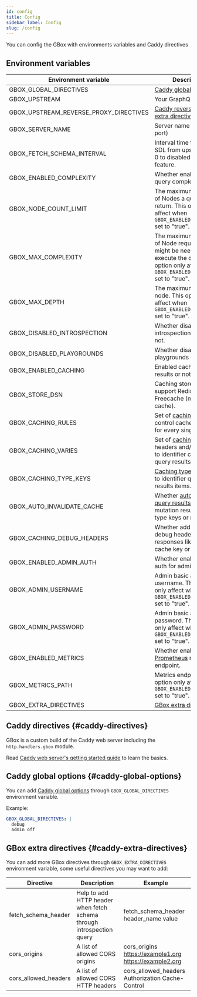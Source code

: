 ```yaml
---
id: config
title: Config
sidebar_label: Config
slug: /config
---
```


You can config the GBox with environments variables and Caddy directives

Environment variables
---------------------

| Environment variable                   | Description                                                                                                                                          | Default value                                                                              |
|----------------------------------------|------------------------------------------------------------------------------------------------------------------------------------------------------|--------------------------------------------------------------------------------------------|
| GBOX_GLOBAL_DIRECTIVES                 | [Caddy global options](#caddy-global-options)                                                                                                        | ""                                                                                         |
| GBOX_UPSTREAM                          | Your GraphQL url                                                                                                                                     | ""                                                                                         |
| GBOX_UPSTREAM_REVERSE_PROXY_DIRECTIVES | [Caddy reverse proxy extra directives](https://caddyserver.com/docs/caddyfile/directives/reverse_proxy)                                              | ""                                                                                         |
| GBOX_SERVER_NAME                       | Server name (host and port)                                                                                                                          | "localhost"                                                                                |
| GBOX_FETCH_SCHEMA_INTERVAL             | Interval time to update SDL from upstream, set 0 to disabled this feature.                                                                           | "10m"                                                                                      |
| GBOX_ENABLED_COMPLEXITY                | Whether enabled filter query complexity or not.                                                                                                      | "true"                                                                                     |
| GBOX_NODE_COUNT_LIMIT                  | The maximum number of Nodes a query may return. This option only affect when `GBOX_ENABLED_COMPLEXITY` set to "true".                                | "60"                                                                                       |
| GBOX_MAX_COMPLEXITY                    | The maximum number of Node requests that might be needed to execute the query. This option only affect when `GBOX_ENABLED_COMPLEXITY` set to "true". | "60"                                                                                       |
| GBOX_MAX_DEPTH                         | The maximum depth per node. This option only affect when `GBOX_ENABLED_COMPLEXITY` set to "true".                                                    | "15"                                                                                       |
| GBOX_DISABLED_INTROSPECTION            | Whether disabled introspection queries or not.                                                                                                       | "false"                                                                                    |
| GBOX_DISABLED_PLAYGROUNDS              | Whether disabled playgrounds or not.                                                                                                                 | "false"                                                                                    |
| GBOX_ENABLED_CACHING                   | Enabled caching query results or not                                                                                                                 | "true"                                                                                     |
| GBOX_STORE_DSN                         | Caching store DSN, only support Redis or Freecache (memory cache).                                                                                   | "freecache://?cache_size=5368709120"                                                       |
| GBOX_CACHING_RULES                     | Set of [caching rules](./caching/rules.mdx) to control cache behavior for every single query.                                                        | [See here](./caching/rules.mdx#default-caching-rules                                       |
| GBOX_CACHING_VARIES                    | Set of [caching varies](./caching/varies.mdx) headers and/or cookies to identifier cached query results.                                             | ""                                                                                         |
| GBOX_CACHING_TYPE_KEYS                 | [Caching type keys](./caching/type-keys.mdx) use to identifier query results items.                                                                  | If not specific key field for type, by default "id" will be use as key field for all types |
| GBOX_AUTO_INVALIDATE_CACHE             | Whether [auto invalidate query results](./caching/auto-invalidate.mdx) by mutation results through type keys or not.                                 | "true"                                                                                     |
| GBOX_CACHING_DEBUG_HEADERS             | Whether add cache debug headers to every responses like tags, cache key or not.                                                                      | "true"                                                                                     |
| GBOX_ENABLED_ADMIN_AUTH                | Whether enabled basic auth for admin endpoint.                                                                                                       | "false"                                                                                    |
| GBOX_ADMIN_USERNAME                    | Admin basic auth username. This option only affect when `GBOX_ENABLED_ADMIN_AUTH` set to "true".                                                     | "gbox"                                                                                     |
| GBOX_ADMIN_PASSWORD                    | Admin basic auth password. This option only affect when `GBOX_ENABLED_ADMIN_AUTH` set to "true".                                                     | "gbox"                                                                                     |
| GBOX_ENABLED_METRICS                   | Whether enabled [Prometheus](https://prometheus.io/) metrics endpoint.                                                                               | "false"                                                                                    |
| GBOX_METRICS_PATH                      | Metrics endpoint. This option only affect when `GBOX_ENABLED_METRICS` set to "true".                                                                 | "/metrics"                                                                                 |
| GBOX_EXTRA_DIRECTIVES                  | [GBox extra directives](#caddy-extra-directives)                                                                                                     | ""                                                                                         |

Caddy directives {#caddy-directives}
----------------

GBox is a custom build of the Caddy web server including the `http.handlers.gbox` module.

Read [Caddy web server's getting started guide](https://caddyserver.com/docs/getting-started) to learn the basics.

## Caddy global options {#caddy-global-options}

You can add [Caddy global options](https://caddyserver.com/docs/caddyfile/options) through `GBOX_GLOBAL_DIRECTIVES` environment variable.

Example:

```yaml
GBOX_GLOBAL_DIRECTIVES: |
  debug
  admin off
```

## GBox extra directives {#caddy-extra-directives}

You can add more GBox directives through `GBOX_EXTRA_DIRECTIVES` environment variable, some useful directives you may want to add:

| Directive            | Description                                                           | Example                                                |
|----------------------|-----------------------------------------------------------------------|--------------------------------------------------------|
| fetch_schema_header  | Help to add HTTP header when fetch schema through introspection query | fetch_schema_header header_name value                  |
| cors_origins         | A list of allowed CORS origins                                        | cors_origins https://example1.org https://example2.org |
| cors_allowed_headers | A list of allowed CORS HTTP headers                                   | cors_allowed_headers Authorization Cache-Control       |
